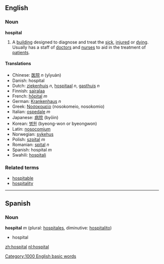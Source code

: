 ==English==
===Noun===
'''hospital'''

#A [[building]] designed to diagnose and treat the [[sick]], [[injured]] or [[dying]].  Usually has a staff of [[doctor]]s and [[nurse]]s to aid in the treatment of [[patient]]s.

====Translations====
*Chinese: [[医院]] ''n'' (yīyuàn)
*Danish: hospital
*Dutch: [[ziekenhuis]] ''n'', [[hospitaal]] ''n'', [[gasthuis]] ''n''
*Finnish: [[sairalaa]]
*French: [[hôpital]] ''m''
*German: [[Krankenhaus]] ''n''
*Greek: [[Νοσοκομείο]] (nosokomeio, nosokomio)
*Italian: [[ospedale]] ''m''
*Japanese: [[病院]] (byōin)
*Korean: [[병원]] (byeong-won or byeongwon)
*Latin: [[nosocomium]]
*Norwegian: [[sykehus]]
*Polish: [[szpital]] ''m''
*Romanian: [[spital]] ''n''
*Spanish: hospital ''m''
*Swahili: [[hospitali]]

===Related terms===
*[[hospitable]]
*[[hospitality]]

----

== Spanish ==
===Noun===
'''hospital''' ''m'' (plural: [[hospitales]], diminutive: [[hospitalito]])

* hospital

{{Wikipedia}}

[[zh:hospital]]
[[nl:hospital]]
[[Category:1000 English basic words]]